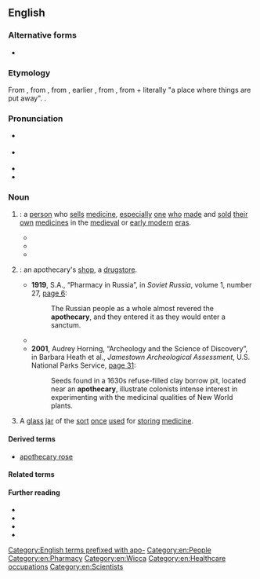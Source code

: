 ==English==
{{was wotd|2010|June|3}}
{{wikipedia|mul=pharmacy}}

===Alternative forms===
* {{alter|en|appothecarie}}

===Etymology===
{{root|en|ine-pro|*dʰeh₁-}}
From {{der|en|fro|apotecaire}}, from {{der|en|ML.|apothecarius||storekeeper}}, from {{m|la|apotheca||shop, store}}, earlier {{der|en|la|apotheca||repository, storehouse, warehouse}}, from {{der|en|grc|ἀποθήκη||a repository, storehouse}}, from {{m|grc|ἀπό||away}} + {{m|grc|τίθημι||to put}} literally "a place where things are put away". {{doublet|en|boutique|bodega}}.

===Pronunciation===
* {{a|UK}} {{IPA|en|/əˈpɒθəkəɹi/}}
* {{a|US}} {{IPA|en|/əˈpɑθəˌkɛəɹi/}}
* {{audio|en|en-us-apothecary.ogg|Audio (US)}}
* {{audio|en|en-au-apothecary.ogg|Audio (AU)}}

===Noun===
{{en-noun}}

# {{lb|en|archaic|_|in|_|US|dated|_|in|_|UK}} {{synonym of|en|pharmacist}}: a [[person]] who [[sell]]s [[medicine]], [[especially]] {{lb|en|historical}} [[one]] [[who]] [[made]] and [[sold]] [[their]] [[own]] [[medicine]]s in the [[medieval]] or [[early modern]] [[era]]s.
#* {{RQ:Shakespeare Romeo and Juliet|act=V|scene=iii|page=75|column=2|passage=O true '''Appothecarie'''! / Thy drugs are quicke. Thus with a kiſſe I die.}}
#* {{RQ:Landon Lady Anne Granard|page=62|volume=I|passage=The girls, though their illness was long and dangerous, recovered under Mrs. Palmer's care, who watched over them as if they had been her own; and from that time an affection, as valuable as it was pleasant, sprang up between them. When Lady Anne returned, she called, and talked about every thing but the '''apothecary''''s bill.}}
#* {{quote-book|1=en|year=1886|translator=H.L. Br&aelig;kstad|author=Peter Christen Asbj&oslash;rnsen|authorlink=Peter Christen Asbj&oslash;rnsen|title=Folk and Fairy Tales|page=2|passage=It amused me to see the bustle and the life in the '''apothecary's''' shop across the street.}}
# {{lb|en|archaic|_|or|_|historical}} {{synonym of|en|pharmacy}}: an apothecary's [[shop]], a [[drugstore]].
#* '''1919''', S.A., “Pharmacy in Russia”, in ''Soviet Russia'', volume 1, number 27, [http://books.google.com/books?id=ElVGAAAAMAAJ&pg=RA12-PA6&dq=apothecary page 6]:
#*: The Russian people as a whole almost revered the '''apothecary''', and they entered it as they would enter a sanctum.
#* {{quote-book|en|year=1998|author=Karen Holliday Tanner|title=Doc Holliday: A Family Portrait|pageurl=http://books.google.com/books?id=O9GXyeUpDaIC&pg=PA205&dq=apothecary|pages=205–206|publisher=University of Oklahoma Press|year_published=2001|isbn=978-0-8061-3320-1
|passage=He was befriended by a local druggist, Jay Miller, who worked at the '''apothecary''' at the corner of Sixth and Harrison Street.}}
#* '''2001''', Audrey Horning, “Archeology and the Science of Discovery”, in Barbara Heath et al., ''Jamestown Archeological Assessment'', U.S. National Parks Service, [http://books.google.com/books?id=DLWVFHB4sfsC&pg=PA31&dq=apothecary page 31]:
#*: Seeds found in a 1630s refuse-filled clay borrow pit, located near an '''apothecary''', illustrate colonists{{sic|colonists’}} intense interest in experimenting with the medicinal qualities of New World plants.
# {{lb|en|uncommon}} A [[glass]] [[jar]] of the [[sort]] [[once]] [[use]]d for [[storing]] [[medicine]].

====Derived terms====
* [[apothecary rose]]

====Related terms====
{{der3|en|apothecary's Latin|talk like an apothecary|apothecia|apothecium|bibliotheca|hypothec|hypothecate|spermatheca|theca|thecal|thecate|thecium|thecodonts}}

====Further reading====
* {{R:Webster 1913}}
* {{R:Century 1911}}
* {{R:OneLook}}
* {{R:Online Etymology Dictionary}}

[[Category:English terms prefixed with apo-]]
[[Category:en:People]]
[[Category:en:Pharmacy]]
[[Category:en:Wicca]]
[[Category:en:Healthcare occupations]]
[[Category:en:Scientists]]